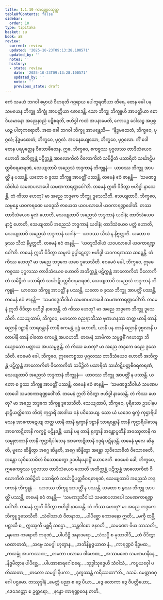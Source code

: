 ```yaml
---
title: 1.1.10 ကာရဏ္ဍဝသုတ္တ
tableOfContents: false
sidebar:
  order: 10
type: tipitaka
basket: su
book: a8
review:
  current: review
  updated: '2025-10-23T09:13:28.100571'
  updated_by: ''
  notes: ''
  history:
  - state: review
    date: '2025-10-23T09:13:28.100571'
    updated_by: ''
    notes: ''
    previous_state: draft
---
```



<ReviewStatus review={frontmatter.review} showDetails={true} />

<HypothesisAnnotation frontmatter={frontmatter} />

<DynamicBreadcrumb />

<Division number="10" book="a8" e="ch" v="17" p="16">

<Paragraph number="77" book="a8">
ဧကံ သမယံ ဘဂဝါ စမ္ပာယံ ဝိဟရတိ ဂဂ္ဂရာယ ပေါက္ခရဏိယာ တီရေ. တေန ခေါ ပန သမယေန ဘိက္ခူ ဘိက္ခုံ အာပတ္တိယာ စောဒေန္တိ. သော ဘိက္ခု ဘိက္ခူဟိ အာပတ္တိယာ စောဒိယမာနော အညေနာညံ ပဋိစရတိ, ဗဟိဒ္ဓါ ကထံ အပနာမေတိ, ကောပဉ္စ ဒေါသဉ္စ အပ္ပစ္စယဉ္စ ပါတုကရောတိ.
</Paragraph>

<Paragraph number="78" book="a8">
အထ ခေါ ဘဂဝါ ဘိက္ခူ အာမန္တေသိ—  “နိဒ္ဓမထေတံ, ဘိက္ခဝေ, ပုဂ္ဂလံ; နိဒ္ဓမထေတံ, ဘိက္ခဝေ, ပုဂ္ဂလံ. အပနေယျေသော, ဘိက္ခဝေ, ပုဂ္ဂလော. ကိံ ဝေါ တေန ပရပုတ္တေန ဝိသောဓိတေန. ဣဓ, ဘိက္ခဝေ, ဧကစ္စဿ ပုဂ္ဂလဿ တာဒိသံယေဝ ဟောတိ အဘိက္ကန္တံ ပဋိက္ကန္တံ အာလောကိတံ ဝိလောကိတံ သမိဉ္ဇိတံ ပသာရိတံ သင်္ဃာဋိပတ္တစီဝရဓာရဏံ, သေယျထာပိ အညေသံ ဘဒ္ဒကာနံ ဘိက္ခူနံ—  ယာဝဿ ဘိက္ခူ အာပတ္တိံ န ပဿန္တိ. ယတော စ ခွဿ ဘိက္ခူ အာပတ္တိံ ပဿန္တိ, တမေနံ ဧဝံ ဇာနန္တိ—  ‘သမဏဒူသီဝါယံ သမဏပလာပေါ သမဏကာရဏ္ဍဝေါ’တိ. တမေနံ ဣတိ ဝိဒိတွာ ဗဟိဒ္ဓါ နာသေန္တိ. တံ ကိဿ ဟေတု? မာ အညေ ဘဒ္ဒကေ ဘိက္ခူ ဒူသေသီတိ.
</Paragraph>

<Paragraph number="79" book="a8">
သေယျထာပိ, ဘိက္ခဝေ, သမ္ပန္နေ ယဝကရဏေ ယဝဒူသီ ဇာယေထ ယဝပလာပေါ ယဝကာရဏ္ဍဝေါတိ. တဿ တာဒိသံယေဝ မူလံ ဟောတိ, သေယျထာပိ အညေသံ ဘဒ္ဒကာနံ ယဝါနံ; တာဒိသံယေဝ နာဠံ ဟောတိ, သေယျထာပိ အညေသံ ဘဒ္ဒကာနံ ယဝါနံ; တာဒိသံယေဝ ပတ္တံ ဟောတိ, သေယျထာပိ အညေသံ ဘဒ္ဒကာနံ ယဝါနံ—  ယာဝဿ သီသံ န နိဗ္ဗတ္တတိ. ယတော စ ခွဿ သီသံ နိဗ္ဗတ္တတိ, တမေနံ ဧဝံ ဇာနန္တိ—  ‘ယဝဒူသီဝါယံ ယဝပလာပေါ ယဝကာရဏ္ဍဝေါ’တိ. တမေနံ ဣတိ ဝိဒိတွာ သမူလံ ဥပ္ပါဋေတွာ ဗဟိဒ္ဓါ ယဝကရဏဿ ဆဍ္ဍေန္တိ. တံ ကိဿ ဟေတု? မာ အညေ ဘဒ္ဒကေ ယဝေ ဒူသေသီတိ.
</Paragraph>

<Paragraph number="80" book="a8">
ဧဝမေဝံ ခေါ, ဘိက္ခဝေ, ဣဓေကစ္စဿ ပုဂ္ဂလဿ တာဒိသံယေဝ ဟောတိ အဘိက္ကန္တံ ပဋိက္ကန္တံ အာလောကိတံ ဝိလောကိတံ သမိဉ္ဇိတံ ပသာရိတံ သင်္ဃာဋိပတ္တစီဝရဓာရဏံ, သေယျထာပိ အညေသံ ဘဒ္ဒကာနံ ဘိက္ခူနံ—  ယာဝဿ ဘိက္ခူ အာပတ္တိံ န ပဿန္တိ. ယတော စ ခွဿ ဘိက္ခူ အာပတ္တိံ ပဿန္တိ, တမေနံ ဧဝံ ဇာနန္တိ—  ‘သမဏဒူသီဝါယံ သမဏပလာပေါ သမဏကာရဏ္ဍဝေါ’တိ. တမေနံ ဣတိ ဝိဒိတွာ ဗဟိဒ္ဓါ နာသေန္တိ. တံ ကိဿ ဟေတု? မာ အညေ ဘဒ္ဒကေ ဘိက္ခူ ဒူသေသီတိ.
</Paragraph>

<Paragraph number="81" book="a8">
သေယျထာပိ, ဘိက္ခဝေ, မဟတော ဓညရာသိဿ ဖုဏမာနဿ တတ္ထ ယာနိ တာနိ ဓညာနိ ဒဠှာနိ သာရဝန္တာနိ တာနိ ဧကမန္တံ ပုဉ္ဇံ ဟောတိ, ယာနိ ပန တာနိ ဓညာနိ ဒုဗ္ဗလာနိ ပလာပါနိ တာနိ ဝါတော ဧကမန္တံ အပဝဟတိ. တမေနံ သာမိကာ သမ္မဇ္ဇနိံ ဂဟေတွာ ဘိယျောသော မတ္တာယ အပသမ္မဇ္ဇန္တိ. တံ ကိဿ ဟေတု? မာ အညေ ဘဒ္ဒကေ ဓညေ ဒူသေသီတိ. ဧဝမေဝံ ခေါ, ဘိက္ခဝေ, ဣဓေကစ္စဿ ပုဂ္ဂလဿ တာဒိသံယေဝ ဟောတိ အဘိက္ကန္တံ ပဋိက္ကန္တံ အာလောကိတံ ဝိလောကိတံ သမိဉ္ဇိတံ ပသာရိတံ သင်္ဃာဋိပတ္တစီဝရဓာရဏံ, သေယျထာပိ အညေသံ ဘဒ္ဒကာနံ ဘိက္ခူနံ—  ယာဝဿ ဘိက္ခူ အာပတ္တိံ န ပဿန္တိ. ယတော စ ခွဿ ဘိက္ခူ အာပတ္တိံ ပဿန္တိ, တမေနံ ဧဝံ ဇာနန္တိ—  ‘သမဏဒူသီဝါယံ သမဏပလာပေါ သမဏကာရဏ္ဍဝေါ’တိ. တမေနံ ဣတိ ဝိဒိတွာ ဗဟိဒ္ဓါ နာသေန္တိ. တံ ကိဿ ဟေတု? မာ အညေ ဘဒ္ဒကေ ဘိက္ခူ ဒူသေသီတိ.
</Paragraph>

<Paragraph number="82" book="a8">
သေယျထာပိ, ဘိက္ခဝေ, ပုရိသော ဥဒပါနပနာဠိယတ္ထိကော တိဏှံ ကုဌာရိံ အာဒါယ ဝနံ ပဝိသေယျ. သော ယံ ယဒေဝ ရုက္ခံ ကုဌာရိပါသေန အာကောဋေယျ တတ္ထ ယာနိ တာနိ ရုက္ခာနိ ဒဠှာနိ သာရဝန္တာနိ တာနိ ကုဌာရိပါသေန အာကောဋိတာနိ ကက္ခဠံ ပဋိနဒန္တိ; ယာနိ ပန တာနိ ရုက္ခာနိ အန္တောပူတီနိ အဝဿုတာနိ ကသမ္ဗုဇာတာနိ တာနိ ကုဌာရိပါသေန အာကောဋိတာနိ ဒဒ္ဒရံ ပဋိနဒန္တိ. တမေနံ မူလေ ဆိန္ဒတိ, မူလေ ဆိန္ဒိတွာ အဂ္ဂေ ဆိန္ဒတိ, အဂ္ဂေ ဆိန္ဒိတွာ အန္တော သုဝိသောဓိတံ ဝိသောဓေတိ, အန္တော သုဝိသောဓိတံ ဝိသောဓေတွာ ဥဒပါနပနာဠိံ ယောဇေတိ. ဧဝမေဝံ ခေါ, ဘိက္ခဝေ, ဣဓေကစ္စဿ ပုဂ္ဂလဿ တာဒိသံယေဝ ဟောတိ အဘိက္ကန္တံ ပဋိက္ကန္တံ အာလောကိတံ ဝိလောကိတံ သမိဉ္ဇိတံ ပသာရိတံ သင်္ဃာဋိပတ္တစီဝရဓာရဏံ, သေယျထာပိ အညေသံ ဘဒ္ဒကာနံ ဘိက္ခူနံ—  ယာဝဿ ဘိက္ခူ အာပတ္တိံ န ပဿန္တိ. ယတော စ ခွဿ ဘိက္ခူ အာပတ္တိံ ပဿန္တိ, တမေနံ ဧဝံ ဇာနန္တိ—  ‘သမဏဒူသီဝါယံ သမဏပလာပေါ သမဏကာရဏ္ဍဝေါ’တိ. တမေနံ ဣတိ ဝိဒိတွာ ဗဟိဒ္ဓါ နာသေန္တိ. တံ ကိဿ ဟေတု? မာ အညေ ဘဒ္ဒကေ ဘိက္ခူ ဒူသေသီတိ.
</Paragraph>

<Paragraph number="83" type="verses" book="a8">
_သံဝါသာယံ ဝိဇာနာထ,_  
_ပါပိစ္ဆော ကောဓနော ဣတိ;_  
_မက္ခီ ထမ္ဘီ ပဠာသီ စ,_  
ဣဿုကီ မစ္ဆရီ သဌော._  

</Paragraph>

<Paragraph number="84" type="verses" book="a8">
_သန္တဝါစော ဇနဝတိ,_  
_သမဏော ဝိယ ဘာသတိ;_  
_ရဟော ကရောတိ ကရဏံ,_  
_ပါပဒိဋ္ဌိ အနာဒရော._  

</Paragraph>

<Paragraph number="85" type="verses" book="a8">
_သံသပ္ပီ စ မုသာဝါဒီ,_  
_တံ ဝိဒိတွာ ယထာတထံ;_  
_သဗ္ဗေ သမဂ္ဂါ ဟုတွာန,_  
_အဘိနိဗ္ဗဇ္ဇယာထ နံ._  

</Paragraph>

<Paragraph number="86" type="verses" book="a8">
_ကာရဏ္ဍဝံ နိဒ္ဓမထ,_  
_ကသမ္ဗုံ အပကဿထ;_  
_တတော ပလာပေ ဝါဟေထ,_  
_အဿမဏေ သမဏမာနိနေ._  

</Paragraph>

<Paragraph number="87" type="verses" book="a8">
_နိဒ္ဓမိတွာန ပါပိစ္ဆေ,_  
_ပါပအာစာရဂေါစရေ;_  
_သုဒ္ဓါသုဒ္ဓေဟိ သံဝါသံ,_  
_ကပ္ပယဝှေါ ပတိဿတာ;_  
_တတော သမဂ္ဂါ နိပကာ,_  
_ဒုက္ခဿန္တံ ကရိဿထာ”တိ._  


</Paragraph>
</Division>

<Paragraph number="88" type="center" book="a8">
ဒသမံ.



</Paragraph>

<Paragraph number="89" type="center" book="a8">
မေတ္တာဝဂ္ဂေါ ပဌမော.



</Paragraph>

<Paragraph number="90" type="center" book="a8">
တဿုဒ္ဒါနံ


</Paragraph>

<Paragraph number="91" type="verses" book="a8">
_မေတ္တံ ပညာ စ ဒွေ ပိယာ,_  
_ဒွေ လောကာ ဒွေ ဝိပတ္တိယော;_  
_ဒေဝဒတ္တော စ ဥတ္တရော,_  
_နန္ဒော ကာရဏ္ဍဝေန စာတိ._
</Paragraph>
